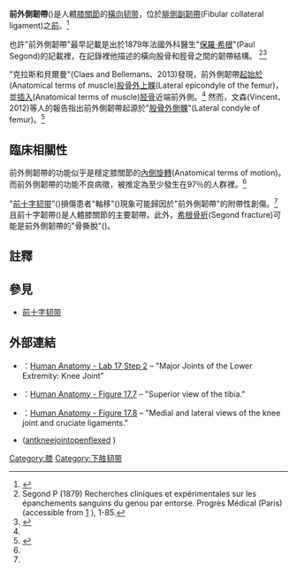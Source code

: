 {{noteTA
|T=zh-hant:前外側韌帶; zh-hans:前外侧韧带
|G1=Kavalan language
}}
{{Infobox ligament
| Name        = 前外側韌帶<br>{{small|Anterolateral ligament}}
| Latin       =
| GraySubject =
| GrayPage    =
| Image       =
| Caption     =
| Image2      =
| Caption2    =
| From        = {{le|股骨外上髁|Lateral epicondyle of the femur}}
| To          = [[胫骨|胫骨]]近端前側側面
| MeshName    =
| MeshNumber  =
| DorlandsPre =
| DorlandsSuf =
}}

'''前外側韌帶'''({{lang|en|anterolateral ligament、'''ALL'''}})是人體[[膝|膝關節]]的[[人体解剖学方位|橫向]][[韧带|韧带]]，位於[[腓側副韌帶|腓側副韌帶]](Fibular collateral ligament)之[[人体解剖学方位|前]]。<ref name="Claes-2013">{{Cite journal  |last1 = Claes | first1 = S. | last2 = Vereecke | first2 = E. | last3 = Maes | first3 = M. | last4 = Victor | first4 = J. | last5 = Verdonk | first5 = P. | last6 = Bellemans | first6 = J. | title = Anatomy of the anterolateral ligament of the knee. | journal = J Anat | volume = 223 | issue = 4 | pages = 321-8 |date=Oct 2013 | doi = 10.1111/joa.12087 | PMID = 23906341 }}</ref>

也許"前外側韌帶"最早記載是出於1879年法國外科醫生"[[保羅·希根|保羅·希根]]"(Paul Segond)的記載裡，在記錄裡他描述的橫向股骨和脛骨之間的韌帶結構。 <ref>Segond P (1879) Recherches cliniques et expérimentales sur les épanchements sanguins du genou par entorse. Progrès Médical (Paris) (accessible from [http://www.patrimoine.edilivre.com/] {{Wayback|url=http://www.patrimoine.edilivre.com/ |date=20121231205056 }}), 1-85.</ref><ref name="Public Domain from Bnf: Recherches cliniques et expérimentales sur les épanchements sanguins du genou par entorse, par Paul Segond,">{{cite web | url=http://gallica.bnf.fr/ark:/12148/bpt6k5712206r | title=Recherches cliniques et expérimentales sur les épanchements sanguins du genou par entorse, par Paul Segond, | accessdate=November 6, 2013 | archive-date=2019-12-06 | archive-url=https://web.archive.org/web/20191206001650/https://gallica.bnf.fr/ark:/12148/bpt6k5712206r | dead-url=no }}</ref>

"克拉斯和貝爾曼"(Claes and Bellemans、2013)發現，前外側韌帶[[肌肉的解剖學術語|起始於]](Anatomical terms of muscle)[[股骨外上髁|股骨外上髁]](Lateral epicondyle of the femur)，並[[肌肉的解剖學術語|插入]](Anatomical terms of muscle)[[胫骨|胫骨]]近端前外側。<ref name="Claes-2013" /> 然而，文森(Vincent、2012)等人的報告指出前外側韌帶起源於"[[股骨外側髁|股骨外側髁]]"(Lateral condyle of femur)。<ref name="Vincent-2012">{{cite journal |last1=Vincent |first1=J. P. |last2=Magnussen |first2=R. A. |last3=Gezmez |first3=F. |author4=et al. |title=The anterolateral ligament of the human knee: An anatomic and histologic study |journal=Knee Surg Sports Traumatol Arthrosc |volume=20 |issue=1 |pages=147–52 |date=January 2012 |pmid=21717216 |doi=10.1007/s00167-011-1580-3 |url=}}</ref>

==臨床相關性==
前外側韌帶的功能似乎是穩定膝關節的[[運動解剖學術語|內側旋轉]](Anatomical terms of motion)。而前外側韌帶的功能不良病徵，被推定為至少發生在97％的人群裡。<ref name="Claes-2013" />

"[[前十字韧带|前十字韧带]]"('''{{lang|en|ACL}}''')損傷患者"軸移"({{lang|en|pivot shift}})現象可能歸因於"前外側韌帶"的附帶性創傷。<ref name="Claes-2013" /> 且前十字韌帶({{lang|en|ACL}})是人體膝關節的主要韌帶。此外，[[希根骨折|希根骨折]](Segond fracture)可能是前外側韌帶的"骨撕脫"({{lang|en|bony avulsion}})。

==註釋==
{{Reflist}}

==參見==
*[[前十字韧带|前十字韧带]]

==外部連結==
* {{tsl|en|SUNY Downstate Medical Center|纽约州立大学下州南部医学中心}}：[http://ect.downstate.edu/courseware/haonline/labs/l17/020701.htm Human Anatomy - Lab 17 Step 2] {{Wayback|url=http://ect.downstate.edu/courseware/haonline/labs/l17/020701.htm |date=20160303183053 }} – "Major Joints of the Lower Extremity: Knee Joint"
* {{tsl|en|SUNY Downstate Medical Center|纽约州立大学下州南部医学中心}}：[http://ect.downstate.edu/courseware/haonline/figs/l17/170708.htm Human Anatomy - Figure 17.7] {{Wayback|url=http://ect.downstate.edu/courseware/haonline/figs/l17/170708.htm |date=20160303194927 }} – "Superior view of the tibia."
* {{tsl|en|SUNY Downstate Medical Center|纽约州立大学下州南部医学中心}}：[http://ect.downstate.edu/courseware/haonline/figs/l17/170803.htm Human Anatomy - Figure 17.8] {{Wayback|url=http://ect.downstate.edu/courseware/haonline/figs/l17/170803.htm |date=20160303215803 }} – "Medial and lateral views of the knee joint and cruciate ligaments."
* {{NormanAnatomy|lljoints}} ([http://home.comcast.net/~wnor/antkneejointopenflexed.jpg antkneejointopenflexed] {{Wayback|url=http://home.comcast.net/~wnor/antkneejointopenflexed.jpg |date=20151006020359 }})

[[Category:膝|Category:膝]]
[[Category:下肢韧带|Category:下肢韧带]]
